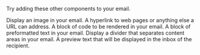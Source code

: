 Try adding these other components to your email.

<CardGroup>
  <Card title="Image" icon={regular('image')} href="/components/image">
    Display an image in your email.
  </Card>
  <Card title="Link" icon={regular('link')} href="/components/link">
    A hyperlink to web pages or anything else a URL can address.
  </Card>
  <Card title="Code" icon={regular('rectangle-code')} href="/components/code">
    A block of code to be rendered in your email.
  </Card>
  <Card title="Pre" icon={regular('code-simple')} href="/components/pre">
    A block of preformatted text in your email.
  </Card>
  <Card title="Divider" icon={regular('horizontal-rule')} href="/components/hr">
    Display a divider that separates content areas in your email.
  </Card>
  <Card
    title="Preview"
    icon={regular('magnifying-glass')}
    href="/components/preview"
  >
    A preview text that will be displayed in the inbox of the recipient.
  </Card>
</CardGroup>
